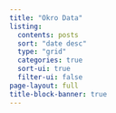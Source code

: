 ```yaml
---
title: "Okro Data"
listing:
  contents: posts
  sort: "date desc"
  type: "grid"
  categories: true
  sort-ui: true
  filter-ui: false
page-layout: full
title-block-banner: true
---
```

